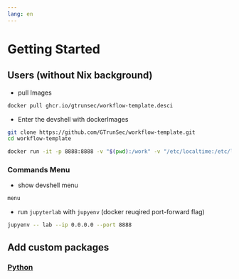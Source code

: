 ```yaml
---
lang: en
---
```


# Getting Started {.unnumbered}


## Users (without Nix background)

- pull Images

```bash
docker pull ghcr.io/gtrunsec/workflow-template.desci
```

- Enter the devshell with dockerImages

```sh
git clone https://github.com/GTrunSec/workflow-template.git
cd workflow-template

docker run -it -p 8888:8888 -v "$(pwd):/work" -v "/etc/localtime:/etc/localtime" --entrypoint /bin/bash ghcr.io/gtrunsec/workflow-template.desci
```

### Commands Menu

- show devshell menu

```bash
menu
```

- run `jupyterlab` with `jupyenv` (docker reuqired port-forward flag)


```bash
jupyenv -- lab --ip 0.0.0.0 --port 8888
```


## Add custom packages


### [Python](https://gtrunsec.github.io/workflow-template/python.html)
